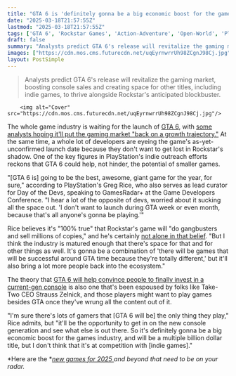 ```yaml
---
title: "GTA 6 is 'definitely gonna be a big economic boost for the games industry' that'll help 'bring a lot more people back into the ecosystem,' PlayStation indie boss reckons"
date: "2025-03-18T21:57:55Z"
lastmod: "2025-03-18T21:57:55Z"
tags: ['GTA 6', 'Rockstar Games', 'Action-Adventure', 'Open-World', 'PlayStation', 'Xbox', 'Nintendo Switch 2', 'Indie Games']
draft: false
summary: "Analysts predict GTA 6's release will revitalize the gaming market, boosting console sales and creating space for other titles, including indie games, to thrive alongside Rockstar's anticipated blockbuster."
images: ["https://cdn.mos.cms.futurecdn.net/uqEyrnwrrUh98ZCgnJ98Cj.jpg"]
layout: PostSimple
---
```

> Analysts predict GTA 6's release will revitalize the gaming market, boosting console sales and creating space for other titles, including indie games, to thrive alongside Rockstar's anticipated blockbuster.


        <img alt="Cover" src="https://cdn.mos.cms.futurecdn.net/uqEyrnwrrUh98ZCgnJ98Cj.jpg"/>
        
The whole game industry is waiting for the launch of [GTA 6](https://www.gamesradar.com/gta-6-guide/), with [some analysts hoping it'll put the gaming market "back on a growth trajectory."](https://www.gamesradar.com/games/grand-theft-auto/gta-6-and-the-nintendo-switch-2-could-help-the-video-game-market-get-back-on-a-growth-trajectory-if-they-both-release-in-2025-says-analyst/) At the same time, a whole lot of developers are eyeing the game's as-yet-unconfirmed launch date because they don't want to get lost in Rockstar's shadow. One of the key figures in PlayStation's indie outreach efforts reckons that GTA 6 could help, not hinder, the potential of smaller games.

"[GTA 6 is] going to be the best, awesome, giant game for the year, for sure," according to PlayStation's Greg Rice, who also serves as lead curator for Day of the Devs, speaking to GamesRadar+ at the Game Developers Conference. "I hear a lot of the opposite of devs, worried about it sucking all the space out. 'I don't want to launch during GTA week or even month, because that's all anyone's gonna be playing.'"

Rice believes it's "100% true" that Rockstar's game will "do gangbusters and sell millions of copies," and he's certainly [not alone in that belief](https://www.gamesradar.com/games/grand-theft-auto/gta-6-will-double-gta-5-and-make-usd3-2-billion-in-its-first-year-analysts-say-the-pent-up-demand-is-greater-than-anything-weve-seen-before/). "But I think the industry is matured enough that there's space for that and for other things as well. It's gonna be a combination of 'there will be games that will be successful around GTA time because they're totally different,' but it'll also bring a lot more people back into the ecosystem."

The theory that [GTA 6 will help convince people to finally invest in a current-gen console](https://www.gamesradar.com/games/grand-theft-auto/take-two-boss-is-not-concerned-about-falling-console-sales-because-major-2025-games-like-gta-6-will-help-convince-more-people-to-buy-a-ps5-or-xbox-series-x/) is also one that's been espoused by folks like Take-Two CEO Strauss Zelnick, and those players might want to play games besides GTA once they've wrung all the content out of it.

"I'm sure there's lots of gamers that [GTA 6 will be] the only thing they play," Rice admits, but "it'll be the opportunity to get in on the new console generation and see what else is out there. So it's definitely gonna be a big economic boost for the games industry, and will be a multiple billion dollar title, but I don't think that it's at competition with [indie games]."

*Here are the *[<em>new games for 2025 </em>](https://www.gamesradar.com/video-game-release-dates/)*and beyond that need to be on your radar.*
        